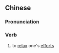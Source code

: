 ==Chinese==
{{zh-forms|s=松气}}

===Pronunciation===
{{zh-pron
|m=sōngqì
|c=sung1 hei3
|mn=qz,xm,zz:song-khì/tw:sang-khùi
|cat=v
}}

===Verb===
{{zh-verb}}

# to [[relax]] one's [[effort]]s